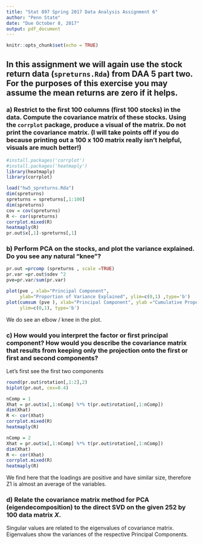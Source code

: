 ```yaml
---
title: "Stat 897 Spring 2017 Data Analysis Assignment 6"
author: "Penn State"
date: "Due October 8, 2017"
output: pdf_document
---
```


```r
knitr::opts_chunk$set(echo = TRUE)
```

## In this assignment we will again use the stock return data (`spreturns.Rda`) from DAA 5 part two. For the purposes of this exercise you may assume the mean returns are zero if it helps.

### a) Restrict to the first 100 columns (first 100 stocks) in the data.  Compute the covariance matrix of these stocks. Using the `corrplot` package, produce a visual of the \textit{correlation} matrix. Do not print the covariance matrix. (I will take points off if you do because printing out a 100 x 100 matrix really isn't helpful, visuals are much better!)

```r
#install.packages('corrplot')
#install.packages('heatmaply')
library(heatmaply)
library(corrplot)

load("hw5_spreturns.Rda")
dim(spreturns)
spreturns = spreturns[,1:100]
dim(spreturns)
cov = cov(spreturns)
R <- cor(spreturns)
corrplot.mixed(R)
heatmaply(R)
pr.out$x[,1]-spreturns[,1]
```

### b) Perform PCA on the stocks, and plot the variance explained.  Do you see any natural "knee"?

```r
pr.out =prcomp (spreturns , scale =TRUE)
pr.var =pr.out$sdev ^2
pve=pr.var/sum(pr.var)

plot(pve , xlab="Principal Component", 
     ylab="Proportion of Variance Explained", ylim=c(0,1) ,type='b')
plot(cumsum (pve ), xlab="Principal Component", ylab ="Cumulative Proportion of Variance Explained",
     ylim=c(0,1), type='b')
```

We do see an elbow / knee in the plot. 


### c) How would you interpret the factor or first principal component?  How would you describe the covariance matrix that results from keeping only the projection onto the first or first and second components?

Let's first see the first two components

```r
round(pr.out$rotation[,1:2],2)
biplot(pr.out, cex=0.4)

nComp = 1
Xhat = pr.out$x[,1:nComp] %*% t(pr.out$rotation[,1:nComp])
dim(Xhat)
R <- cor(Xhat)
corrplot.mixed(R)
heatmaply(R)

nComp = 2
Xhat = pr.out$x[,1:nComp] %*% t(pr.out$rotation[,1:nComp])
dim(Xhat)
R <- cor(Xhat)
corrplot.mixed(R)
heatmaply(R)
```

We find here that the loadings are positive and have similar size, therefore Z1 is almost an average of the variables.


### d) Relate the covariance matrix method for PCA (eigendecomposition) to the direct SVD on the given 252 by 100 data matrix $X$.

Singular values are related to the eigenvalues of covariance matrix. Eigenvalues show the variances of the respective Principal Components.

